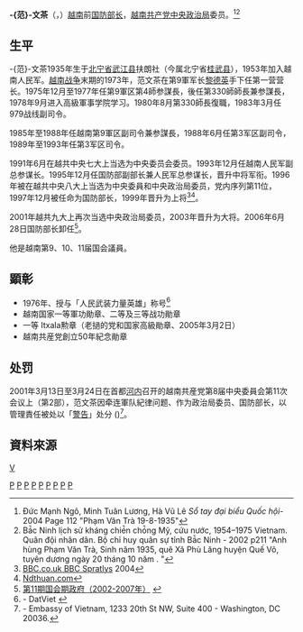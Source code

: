 {{noteTA|1=范文茶}}
{{Infobox officeholder
|name= 范文茶
|image= 031110-D-9880W-005.jpg
|imagesize= 200px
|caption=攝於2003年
|office             = {{SRV}}第7任[[越南社會主義共和國國防部長列表#列表|国防部长]]
|term_start        = 1997年12月29日
|term_end         = 2006年6月28日
|predecessor        = [[段奎|段奎]]
|successor= [[冯光青|冯光青]]
|office1     = {{VCP}}[[越南共产党中央政治局|中央政治局委员]]
|term_start1  = 1996年7月1日
|term_end1  = 2006年4月25日
|birth_date   = {{birth date and age|1935|08|19}}
|birth_place  = {{French Indochina}}[[北宁省|北宁省]][[武江县_(越南)|武江县]]
|death_date   = 
|death_place  = 
|nationality  = {{French Indochina}}（1935－1945）<br>{{VDR}}（1945－1976）<br>{{VNM}}（1976－）
|party        = {{VCP}}
|alma_mater   = [[越南军事学院|国防学院]]
|signature    = 
|allegiance   = {{SRV}}<br>{{VCP}}
|branch       = {{VPA-Army}}
|serviceyears = 1953－2006
|rank         = [[大将|大将]]
|unit         = 
|commands     = 
|battles      = [[越南战争|越南战争]]
|awards       = 人民武装力量英雄
}}

'''-{范}-文茶'''（{{lang-vi|'''Phạm Văn Trà'''}}，{{bd|1935年|10月20日}}）[[越南|越南]]前[[越南社會主義共和國國防部長列表#列表|国防部长]]，[[越南共产党中央政治局|越南共产党中央政治局]]委员。<ref>Đức Mạnh Ngô, Minh Tuân Lương, Hà Vũ Lê ''Sổ tay đại biểu Quốc hội''-2004 Page 112 "Phạm Văn Trà 19-8-1935"</ref><ref>Bá̌c Ninh lịch sử kháng chié̂n chó̂ng Mỹ, cứu nước, 1954–1975 Vietnam. Quân đội nhân dân. Bộ chỉ huy quân sự tỉnh Bá̌c Ninh - 2002  p211 "Anh hùng Phạm Văn Trà, Sinh năm 1935, quê Xă Phù Lăng huyện Quế Võ, tuyên dương ngày 20 tháng 10 năm . "</ref>

==生平==
-{范}-文茶1935年生于[[北宁省|北宁省]][[武江县_(越南)|武江县]]扶朗社（今属北宁省[[桂武县|桂武县]]），1953年加入越南人民军。[[越南战争|越南战争]]末期的1973年，范文茶在第9軍军长[[黎德英|黎德英]]手下任第一营营长。1975年12月至1977年任第9軍区第4師参謀長，後任第330師師長兼参謀長，1978年9月进入高級軍事学院学习。1980年8月第330師長復職，1983年3月任979战线副司令。

1985年至1988年任越南第9軍区副司令兼参謀長，1988年6月任第3军区副司令，1989年至1993年任第3军区司令。

1991年6月在越共中央七大上当选为中央委员会委员。1993年12月任越南人民军副总参谋长。1995年12月任国防部副部长兼人民军总参谋长，晋升中将军衔。1996年被在越共中央八大上当选为中央委員和中央政治局委员，党内序列第11位，1997年12月被任命为国防部长，1999年晋升为上将<ref>[http://www.bbc.co.uk/vietnamese/regionalnews/story/2004/04/040403_spratlystour.shtml BBC.co.uk BBC Spratlys] 2004</ref><ref>[http://news.ndthuan.com/Pham+Van+Tra/Ph%E1%BA%A1m+V%C4%83n+Tr%C3%A0.tag Ndthuan.com]{{dead link|date=2018年1月 |bot=InternetArchiveBot |fix-attempted=yes }}</ref>。

2001年越共九大上再次当选中央政治局委员，2003年晋升为大将。2006年6月28日国防部长卸任<ref>[http://www.chinhphu.vn/portal/page/portal/chinhphu/thanhvienchinhphuquacacthoiky?governmentId=621 第11期国会期政府（2002-2007年）] {{Vi icon}}</ref>。

他是越南第9、10、11届国会議員。

== 顕彰 ==
* 1976年、授与「人民武装力量英雄」称号<ref>[http://quocphong.baodatviet.vn/Home/QPCN/toancanh/Dai-tuong-Pham-Van-Tra-va-hai-tran-tuyen/201012/129602.datviet {{Unicode|Đại tướng Phạm Văn Trà và hai 'trận tuyến'}}] {{webarchive|url=https://web.archive.org/web/20110305094344/http://quocphong.baodatviet.vn/Home/QPCN/toancanh/Dai-tuong-Pham-Van-Tra-va-hai-tran-tuyen/201012/129602.datviet |date=2011-03-05 }} - DatViet {{Vi icon}}</ref>
* 越南国家一等軍功勛章、二等及三等战功勛章
* 一等 Itxala勲章（老撾的党和国家高級勛章、2005年3月2日）
* 越南共産党創立50年紀念勛章

== 处罚 ==
2001年3月13日至3月24日在首都[[河内|河内]]召开的越南共産党第8届中央委員会第11次会议上（第2部），范文茶因牵连軍队紀律问题、作为政治局委员、国防部长，以管理責任被处以「[[警告|警告]]」处分 ({{Unicode|Trích Nghị quyết Hội nghị TƯ VIII.11.2}})<ref>[http://viet.vietnamembassy.us/tintuc/story.php?d=20010325143622 {{Unicode|Thông báo HN TU lần thứ 11 (Lần 2) BCH TU Đảng khoá VIII}}] {{webarchive|url=https://web.archive.org/web/20160304093407/http://viet.vietnamembassy.us/tintuc/story.php?d=20010325143622 |date=2016-03-04 }} - Embassy of Vietnam, 1233 20th St NW, Suite 400 - Washington, DC 20036.</ref>。
==資料來源==
{{Reflist}}

{{s-start}}
{{p-post|越南}}
{{s-before|[[段奎|段奎]]}}
{{s-title|[[越南社會主義共和國國防部長列表#列表|越南国防部长]]|1997年12月29日－2006年6月28日}}
{{s-after|[[冯光青|冯光青]]}}
{{s-end}}
{{越南人民军大将}}
{{越南人民军总参谋长}}

{{DEFAULTSORT:Phạm Văn Trà}}
[[Category:越南軍事人物|P]]
[[Category:越南大将|P]]
[[Category:越南国防部长|P]]
[[Category:越南越戰人物|P]]
[[category:范姓|V]]
[[Category:越南人民軍大將|P]]
[[Category:北寧省人|P]]
[[Category:越南人民军总参谋长|P]]
[[Category:在世人物|P]]
[[Category:1935年出生|P]]